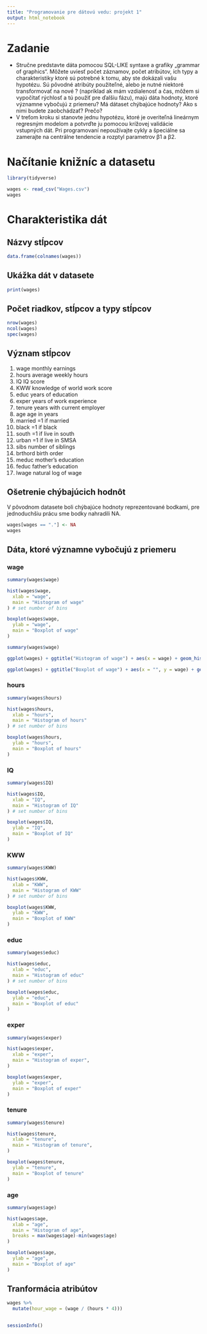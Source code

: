 ```yaml
---
title: "Programovanie pre dátovú vedu: projekt 1"
output: html_notebook
---
```


# Zadanie

* Stručne predstavte dáta pomocou SQL-LIKE syntaxe a grafiky „grammar of graphics“. Môžete uviesť počet záznamov, počet atribútov, ich typy a charakteristiky ktoré sú potrebné k tomu, aby ste dokázali vašu hypotézu. Sú pôvodné atribúty použiteľné, alebo je nutné niektoré transformovať na nové ? (napríklad ak mám vzdialenosť a čas, môžem si vypočítať rýchlosť a tú použiť pre ďalšiu fázu), majú dáta hodnoty, ktoré významne vybočujú z priemeru? Má dátaset chýbajúce hodnoty? Ako s nimi budete zaobchádzať? Prečo?
* V treťom kroku si stanovte jednu hypotézu, ktoré je overiteľná lineárnym regresným modelom a potvrďte ju pomocou krížovej validácie vstupných dát. Pri programovaní nepoužívajte cykly a špeciálne sa zamerajte na centrálne tendencie a rozptyl parametrov β1 a β2.

# Načítanie knižníc a datasetu

```r
library(tidyverse)
```

```r
wages <- read_csv("Wages.csv")
wages
```
# Charakteristika dát

## Názvy stĺpcov
```r
data.frame(colnames(wages))
```

## Ukážka dát v datasete
```r
print(wages)
```
## Počet riadkov, stĺpcov a typy stĺpcov
```r
nrow(wages)
ncol(wages)
spec(wages)
```
## Význam stĺpcov
  1. wage                     monthly earnings
  2. hours                    average weekly hours
  3. IQ                       IQ score
  4. KWW                      knowledge of world work score
  5. educ                     years of education
  6. exper                    years of work experience
  7. tenure                   years with current employer
  8. age                      age in years
  9. married                  =1 if married
 10. black                    =1 if black
 11. south                    =1 if live in south
 12. urban                    =1 if live in SMSA
 13. sibs                     number of siblings
 14. brthord                  birth order
 15. meduc                    mother's education
 16. feduc                    father's education
 17. lwage                    natural log of wage

## Ošetrenie chýbajúcich hodnôt
V pôvodnom datasete boli chýbajúce hodnoty reprezentované bodkami, pre jednoduchšiu prácu sme bodky nahradili NA.
```r
wages[wages == "."] <- NA
wages
```
## Dáta, ktoré významne vybočujú z priemeru

### wage
```r
summary(wages$wage)

hist(wages$wage,
  xlab = "wage",
  main = "Histogram of wage"
) # set number of bins

boxplot(wages$wage,
  ylab = "wage",
  main = "Boxplot of wage"
)
```

```r
summary(wages$wage)

ggplot(wages) + ggtitle("Histogram of wage") + aes(x = wage) + geom_histogram() + theme_minimal()

ggplot(wages) + ggtitle("Boxplot of wage") + aes(x = "", y = wage) + geom_boxplot() + theme_minimal()

```


### hours
```r
summary(wages$hours)

hist(wages$hours,
  xlab = "hours",
  main = "Histogram of hours"
) # set number of bins

boxplot(wages$hours,
  ylab = "hours",
  main = "Boxplot of hours"
)
```

### IQ
```r
summary(wages$IQ)

hist(wages$IQ,
  xlab = "IQ",
  main = "Histogram of IQ"
) # set number of bins

boxplot(wages$IQ,
  ylab = "IQ",
  main = "Boxplot of IQ"
)
```

### KWW
```r
summary(wages$KWW)

hist(wages$KWW,
  xlab = "KWW",
  main = "Histogram of KWW"
) # set number of bins

boxplot(wages$KWW,
  ylab = "KWW",
  main = "Boxplot of KWW"
)
```

### educ
```r
summary(wages$educ)

hist(wages$educ,
  xlab = "educ",
  main = "Histogram of educ"
) # set number of bins

boxplot(wages$educ,
  ylab = "educ",
  main = "Boxplot of educ"
)
```

### exper
```r
summary(wages$exper)

hist(wages$exper,
  xlab = "exper",
  main = "Histogram of exper",
)

boxplot(wages$exper,
  ylab = "exper",
  main = "Boxplot of exper"
)
```

### tenure
```r
summary(wages$tenure)

hist(wages$tenure,
  xlab = "tenure",
  main = "Histogram of tenure",
)

boxplot(wages$tenure,
  ylab = "tenure",
  main = "Boxplot of tenure"
)
```

### age
```r
summary(wages$age)

hist(wages$age,
  xlab = "age",
  main = "Histogram of age",
  breaks = max(wages$age)-min(wages$age)
)

boxplot(wages$age,
  ylab = "age",
  main = "Boxplot of age"
)
```

## Tranformácia atribútov
```r
wages %>%
  mutate(hour_wage = (wage / (hours * 4)))
  
```
```r
sessionInfo()
```



